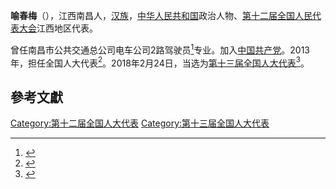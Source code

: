 '''喻春梅'''（{{bd|1964年||}}），江西南昌人，[[汉族|汉族]]，[[中华人民共和国|中华人民共和国]]政治人物、[[第十二届全国人民代表大会|第十二届全国人民代表大会]]江西地区代表。

曾任南昌市公共交通总公司电车公司2路驾驶员<ref>{{cite news|title=全国人大代表喻春梅：建议把公交司机列入特殊工种|url=http://jiangxi.jxnews.com.cn/system/2013/03/05/012311635.shtml|accessdate=2013-04-05|newspaper=大江网|archive-date=2020-08-10|archive-url=https://web.archive.org/web/20200810122100/http://jiangxi.jxnews.com.cn/system/2013/03/05/012311635.shtml|dead-url=no}}</ref>专业。加入[[中国共产党|中国共产党]]。2013年，担任全国人大代表<ref>{{cite news|title=全国人大代表信息-喻春梅|url=http://210.82.31.1:8084/delegate/viewDelegate.action?dbid=121175|accessdate=2013-04-05|newspaper=全国人大网|archive-url=https://web.archive.org/web/20180929043643/http://www.npc.gov.cn/delegate/viewDelegate.action?dbid=121175|archive-date=2018-09-29|dead-url=yes}}</ref>。2018年2月24日，当选为[[第十三届全国人大代表|第十三届全国人大代表]]<ref>{{Cite web|title=（受权发布）中华人民共和国第十三届全国人民代表大会代表名单-中新网|url=http://www.chinanews.com/gn/2018/02-25/8453959.shtml|accessdate=2021-02-19|work=[[中国新闻网|中国新闻网]]|archive-date=2018-02-27|archive-url=https://web.archive.org/web/20180227031724/http://www.chinanews.com/gn/2018/02-25/8453959.shtml|dead-url=no}}</ref>。

==參考文獻==
{{reflist}}

[[Category:第十二届全国人大代表|Category:第十二届全国人大代表]]
[[Category:第十三届全国人大代表|Category:第十三届全国人大代表]]


{{中国政治人物小作品}}